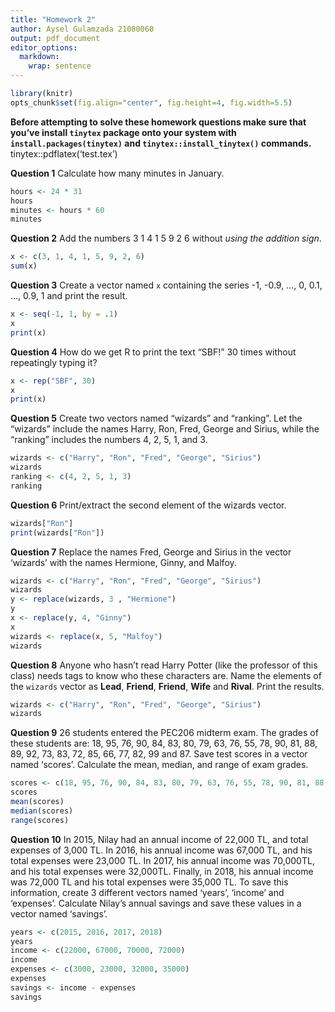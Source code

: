 ```yaml
---
title: "Homework 2"
author: Aysel Gulamzada 21080060
output: pdf_document
editor_options: 
  markdown: 
    wrap: sentence
---
```


```r
library(knitr)
opts_chunk$set(fig.align="center", fig.height=4, fig.width=5.5)
```

**Before attempting to solve these homework questions make sure that you've install `tinytex` package onto your system with `install.packages(tinytex)` and `tinytex::install_tinytex()` commands.**
tinytex::pdflatex('test.tex')

\vspace{1cm}

**Question 1** Calculate how many minutes in January.

```r
hours <- 24 * 31
hours
minutes <- hours * 60
minutes
```

**Question 2** Add the numbers 3 1 4 1 5 9 2 6 without *using the addition sign*.

```r
x <- c(3, 1, 4, 1, 5, 9, 2, 6)
sum(x)
```

**Question 3** Create a vector named `x` containing the series -1, -0.9, ..., 0, 0.1, ..., 0.9, 1 and print the result.

```r
x <- seq(-1, 1, by = .1)
x
print(x)
```

**Question 4** How do we get R to print the text "SBF!" 30 times without repeatingly typing it?

```r
x <- rep("SBF", 30)
x
print(x)
```

**Question 5** Create two vectors named "wizards" and "ranking".
Let the "wizards" include the names Harry, Ron, Fred, George and Sirius, while the "ranking" includes the numbers 4, 2, 5, 1, and 3.

```r
wizards <- c("Harry", "Ron", "Fred", "George", "Sirius")
wizards
ranking <- c(4, 2, 5, 1, 3)
ranking
```

**Question 6** Print/extract the second element of the wizards vector.

```r
wizards["Ron"]
print(wizards["Ron"])
```

**Question 7** Replace the names Fred, George and Sirius in the vector 'wizards' with the names Hermione, Ginny, and Malfoy.

```r
wizards <- c("Harry", "Ron", "Fred", "George", "Sirius")
wizards
y <- replace(wizards, 3 , "Hermione")
y
x <- replace(y, 4, "Ginny")
x
wizards <- replace(x, 5, "Malfoy")
wizards
```

**Question 8** Anyone who hasn't read Harry Potter (like the professor of this class) needs tags to know who these characters are.
Name the elements of the `wizards` vector as **Lead**, **Friend**, **Friend**, **Wife** and **Rival**.
Print the results.

```r
wizards <- c("Harry", "Ron", "Fred", "George", "Sirius")
wizards
```

**Question 9** 26 students entered the PEC206 midterm exam.
The grades of these students are: 18, 95, 76, 90, 84, 83, 80, 79, 63, 76, 55, 78, 90, 81, 88, 89, 92, 73, 83, 72, 85, 66, 77, 82, 99 and 87.
Save test scores in a vector named 'scores'.
Calculate the mean, median, and range of exam grades.

```r
scores <- c(18, 95, 76, 90, 84, 83, 80, 79, 63, 76, 55, 78, 90, 81, 88, 89, 92, 73, 83, 72, 85, 66, 77, 82, 99, 87)
scores
mean(scores)
median(scores)
range(scores)
```

**Question 10** In 2015, Nilay had an annual income of 22,000 TL, and total expenses of 3,000 TL.
In 2016, his annual income was 67,000 TL, and his total expenses were 23,000 TL.
In 2017, his annual income was 70,000TL, and his total expenses were 32,000TL.
Finally, in 2018, his annual income was 72,000 TL and his total expenses were 35,000 TL.
To save this information, create 3 different vectors named 'years', 'income' and 'expenses'.
Calculate Nilay's annual savings and save these values in a vector named 'savings'.

```r
years <- c(2015, 2016, 2017, 2018)
years
income <- c(22000, 67000, 70000, 72000)
income
expenses <- c(3000, 23000, 32000, 35000)
expenses
savings <- income - expenses
savings
```
